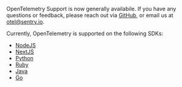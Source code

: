 <Note>

OpenTelemetry Support is now generally availabile. If you have any questions or feedback, please reach out via [GitHub](https://github.com/getsentry/sentry/discussions/40712), or email us at [otel@sentry.io](mailto:otel@sentry.io).

Currently, OpenTelemetry is supported on the following SDKs:

- [NodeJS](/platforms/node/performance/instrumentation/opentelemetry/)
- [NextJS](/platforms/javascript/guides/nextjs/performance/instrumentation/opentelemetry/)
- [Python](/platforms/python/performance/instrumentation/opentelemetry/)
- [Ruby](/platforms/ruby/performance/instrumentation/opentelemetry/)
- [Java](/platforms/java/performance/instrumentation/opentelemetry/)
- [Go](/platforms/go/performance/instrumentation/opentelemetry/)

</Note>
